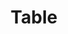 ---
title: Table
description: ''
draft: true
repo: https://github.com
accessibility: https://github.com
---